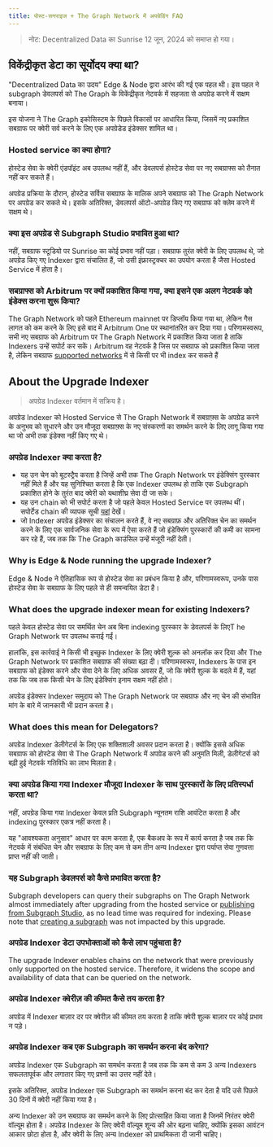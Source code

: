 ```yaml
---
title: पोस्ट-सनराइज + The Graph Network में अपग्रेडिंग FAQ
---
```


> नोट: Decentralized Data का Sunrise 12 जून, 2024 को समाप्त हो गया।

## विकेंद्रीकृत डेटा का सूर्योदय क्या था?

"Decentralized Data का उदय" Edge & Node द्वारा आरंभ की गई एक पहल थी। इस पहल ने subgraph डेवलपर्स को The Graph के विकेंद्रीकृत नेटवर्क में सहजता से अपग्रेड करने में सक्षम बनाया।

इस योजना ने The Graph इकोसिस्टम के पिछले विकासों पर आधारित किया, जिसमें नए प्रकाशित सबग्राफ पर क्वेरी सर्व करने के लिए एक अपग्रेडेड इंडेक्सर शामिल था।

### Hosted service का क्या होगा?

होस्टेड सेवा के क्वेरी एंडपॉइंट अब उपलब्ध नहीं हैं, और डेवलपर्स होस्टेड सेवा पर नए सबग्राफ्स को तैनात नहीं कर सकते हैं।

अपग्रेड प्रक्रिया के दौरान, होस्टेड सर्विस सबग्राफ के मालिक अपने सबग्राफ को The Graph Network पर अपग्रेड कर सकते थे। इसके अतिरिक्त, डेवलपर्स ऑटो-अपग्रेड किए गए सबग्राफ को क्लेम करने में सक्षम थे।

### क्या इस अपग्रेड से Subgraph Studio प्रभावित हुआ था?

नहीं, सबग्राफ स्टूडियो पर Sunrise का कोई प्रभाव नहीं पड़ा। सबग्राफ तुरंत क्वेरी के लिए उपलब्ध थे, जो अपग्रेड किए गए Indexer द्वारा संचालित हैं, जो उसी इंफ्रास्ट्रक्चर का उपयोग करता है जैसा Hosted Service में होता है।

### सबग्राफ्स को Arbitrum पर क्यों प्रकाशित किया गया, क्या इसने एक अलग नेटवर्क को इंडेक्स करना शुरू किया?

The Graph Network को पहले Ethereum mainnet पर डिप्लॉय किया गया था, लेकिन गैस लागत को कम करने के लिए इसे बाद में Arbitrum One पर स्थानांतरित कर दिया गया। परिणामस्वरूप, सभी नए सबग्राफ को Arbitrum पर The Graph Network में प्रकाशित किया जाता है ताकि Indexers उन्हें सपोर्ट कर सकें। Arbitrum वह नेटवर्क है जिस पर सबग्राफ को प्रकाशित किया जाता है, लेकिन सबग्राफ [supported networks](/supported-networks/) में से किसी पर भी index कर सकते हैं

## About the Upgrade Indexer

> अपग्रेड Indexer वर्तमान में सक्रिय है।

अपग्रेड Indexer को Hosted Service से The Graph Network में सबग्राफ़्स के अपग्रेड करने के अनुभव को सुधारने और उन मौजूदा सबग्राफ़्स के नए संस्करणों का समर्थन करने के लिए लागू किया गया था जो अभी तक इंडेक्स नहीं किए गए थे।

### अपग्रेड Indexer क्या करता है?

- यह उन चेन को बूटस्ट्रैप करता है जिन्हें अभी तक The Graph Network पर इंडेक्सिंग पुरस्कार नहीं मिले हैं और यह सुनिश्चित करता है कि एक Indexer उपलब्ध हो ताकि एक Subgraph प्रकाशित होने के तुरंत बाद क्वेरी को यथाशीघ्र सेवा दी जा सके।
- यह उन chain को भी सपोर्ट करता है जो पहले केवल Hosted Service पर उपलब्ध थीं। सपोर्टेड chain की व्यापक सूची [यहां](/supported-networks/) देखें।
- जो Indexer अपग्रेड इंडेक्सर का संचालन करते हैं, वे नए सबग्राफ़ और अतिरिक्त चेन का समर्थन करने के लिए एक सार्वजनिक सेवा के रूप में ऐसा करते हैं जो इंडेक्सिंग पुरस्कारों की कमी का सामना कर रहे हैं, जब तक कि The Graph काउंसिल उन्हें मंजूरी नहीं देती।

### Why is Edge & Node running the upgrade Indexer?

Edge & Node ने ऐतिहासिक रूप से होस्टेड सेवा का प्रबंधन किया है और, परिणामस्वरूप, उनके पास होस्टेड सेवा के सबग्राफ के लिए पहले से ही समन्वयित डेटा है।

### What does the upgrade indexer mean for existing Indexers?

पहले केवल होस्टेड सेवा पर समर्थित चेन अब बिना indexing पुरस्कार के डेवलपर्स के लिएT he Graph Network पर उपलब्ध कराई गईं।

हालांकि, इस कार्रवाई ने किसी भी इच्छुक Indexer के लिए क्वेरी शुल्क को अनलॉक कर दिया और The Graph Network पर प्रकाशित सबग्राफ की संख्या बढ़ा दी। परिणामस्वरूप, Indexers के पास इन सबग्राफ को इंडेक्स करने और सेवा देने के लिए अधिक अवसर हैं, जो कि क्वेरी शुल्क के बदले में हैं, यहां तक कि जब तक किसी चेन के लिए इंडेक्सिंग इनाम सक्षम नहीं होते।

अपग्रेड इंडेक्सर Indexer समुदाय को The Graph Network पर सबग्राफ और नए चेन की संभावित मांग के बारे में जानकारी भी प्रदान करता है।

### What does this mean for Delegators?

अपग्रेड Indexer डेलीगेटर्स के लिए एक शक्तिशाली अवसर प्रदान करता है। क्योंकि इससे अधिक सबग्राफ को होस्टेड सेवा से The Graph Network में अपग्रेड करने की अनुमति मिली, डेलीगेटर्स को बढ़ी हुई नेटवर्क गतिविधि का लाभ मिलता है।

### क्या अपग्रेड किया गया Indexer मौजूदा Indexer के साथ पुरस्कारों के लिए प्रतिस्पर्धा करता था?

नहीं, अपग्रेड किया गया Indexer केवल प्रति Subgraph न्यूनतम राशि आवंटित करता है और indexing पुरस्कार एकत्र नहीं करता है।

यह "आवश्यकता अनुसार" आधार पर काम करता है, एक बैकअप के रूप में कार्य करता है जब तक कि नेटवर्क में संबंधित चेन और सबग्राफ के लिए कम से कम तीन अन्य Indexer द्वारा पर्याप्त सेवा गुणवत्ता प्राप्त नहीं की जाती।

### यह Subgraph डेवलपर्स को कैसे प्रभावित करता है?

Subgraph developers can query their subgraphs on The Graph Network almost immediately after upgrading from the hosted service or [publishing from Subgraph Studio](/subgraphs/developing/publishing/publishing-a-subgraph/), as no lead time was required for indexing. Please note that [creating a subgraph](/developing/creating-a-subgraph/) was not impacted by this upgrade.

### अपग्रेड Indexer डेटा उपभोक्ताओं को कैसे लाभ पहुंचाता है?

The upgrade Indexer enables chains on the network that were previously only supported on the hosted service. Therefore, it widens the scope and availability of data that can be queried on the network.

### अपग्रेड Indexer क्वेरीज़ की कीमत कैसे तय करता है?

अपग्रेड में Indexer बाज़ार दर पर क्वेरीज़ की कीमत तय करता है ताकि क्वेरी शुल्क बाज़ार पर कोई प्रभाव न पड़े।

### अपग्रेड Indexer कब एक Subgraph का समर्थन करना बंद करेगा?

अपग्रेड Indexer एक Subgraph का समर्थन करता है जब तक कि कम से कम 3 अन्य Indexers सफलतापूर्वक और लगातार किए गए प्रश्नों का उत्तर नहीं देते।

इसके अतिरिक्त, अपग्रेड Indexer एक Subgraph का समर्थन करना बंद कर देता है यदि उसे पिछले 30 दिनों में क्वेरी नहीं किया गया है।

अन्य Indexer को उन सबग्राफ का समर्थन करने के लिए प्रोत्साहित किया जाता है जिनमें निरंतर क्वेरी वॉल्यूम होता है। अपग्रेड Indexer के लिए क्वेरी वॉल्यूम शून्य की ओर बढ़ना चाहिए, क्योंकि इसका आवंटन आकार छोटा होता है, और क्वेरी के लिए अन्य Indexer को प्राथमिकता दी जानी चाहिए।
